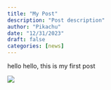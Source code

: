 ```yaml
---
title: "My Post"
description: "Post description"
author: "Pikachu"
date: "12/31/2023"
draft: false
categories: [news]
---
```


hello hello, this is my first post

![](thumbnail.jpg)